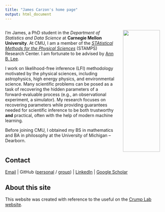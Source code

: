```yaml
---
title: "James Carzon's home page"
output: html_document
---
```


\vspace{1cm}

:::: {style="display: grid; grid-template-columns: 3fr 1fr; grid-column-gap: 25px; "}

::: {}

I'm James, a PhD student in the _Department of Statistics and Data Science_ at **Carnegie Mellon University**.
At CMU, I am a member of the [_STAtistical Methods for the Physical Sciences_](https://www.cmu.edu/dietrich/statistics-datascience/stamps/) (STAMPS) Research Center.
I am fortunate to be advised by [Ann B. Lee](https://www.stat.cmu.edu/~annlee/).

I work on likelihood-free inference (LFI) methodology motivated by the physical sciences, including astrophysics, high energy physics, and environmental science. Many scientific problems can be posed as a task of recovering the hidden parameters of a forward-evaluable process (e.g., an observational experiment, a simulator). My research focuses on recovering parameters while providing guarantees needed for scientific inference to be both trustworthy **and** practical, often with the help of modern machine learning.

Before joining CMU, I obtained my BS in mathematics and BA in philosophy at the University of Michigan -- Dearborn.

:::

::: {}

![](images/headshot_2025.jpg){width=100%}
:::

::::

## Contact

<p>
  <a href="mailto:jcarzon@andrew.cmu.edu">Email</a> |
  GitHub (<a href="https://github.com/JamesCarzon">personal</a> / 
  <a href="https://github.com/lee-group-cmu">group</a>) |
  <a href="https://www.linkedin.com/in/james-carzon-759894158/">LinkedIn</a> |
  <a href="https://scholar.google.com/citations?user=tqjNLO0AAAAJ&hl=en">Google Scholar</a>
</p>

## About this site

This website was created with reference to the useful on the [Crump Lab website](https://crumplab.com/LabJournalWebsite/index.html).
